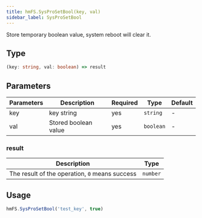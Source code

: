 ```yaml
---
title: hmFS.SysProSetBool(key, val)
sidebar_label: SysProSetBool
---
```


Store temporary boolean value, system reboot will clear it.

## Type

```ts
(key: string, val: boolean) => result
```

## Parameters

| Parameters |      Description     | Required |   Type   | Default |
| ---------- | -------------------- | -------- | -------- | ------ |
|    key     |      key string      |   yes    | `string` | - |
|    val     | Stored boolean value |   yes    | `boolean` | - |

### result

|                       Description              | Type |
| ---------------------------------------------- | -------- |
| The result of the operation, `0` means success | `number` |

## Usage 

```js
hmFS.SysProSetBool('test_key', true)
```

